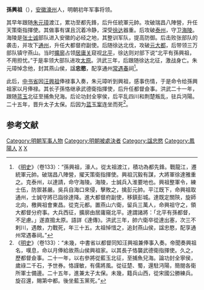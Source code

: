 '''孫興祖'''（{{bd|1335年||1370年}}），[[安徽|安徽]][[濠州|濠州]]人，明朝初年军事将领。

其早年跟随[[朱元璋|朱元璋]]渡江，累功至都先鋒，后升任統軍元帥。攻破瑞昌八陣營，升任天策衛指揮使。其做事有谋且沉着冷静，深受[[徐达|徐达]]器重。后攻破[[泰州|泰州]]，守卫[[海陵|海陵]]。海陵是[[张士诚|张士诚]]部队进入安徽的必经之地，其整训军队，提高防御。后击败张部队的袭击，并攻下[[通州|通州]]，升任大都督府副使。后随徐达北伐，攻破[[元大都|元大都]]，后带领三万部队镇守燕山。当时[[擴廓|擴廓]]占领[[居庸关|居庸关]]窥视[[北平|北平]]，徐达则对部下说“北平有孫興祖，不用担忧。”于是率领大部队进攻[[太原|太原]]。洪武三年，后跟随徐达北征，激战身亡。朱元璋悼念他，封其燕山侯，諡'''忠愍'''，配享通州[[常遇春|常遇春]]祠<ref>《[[明史|明史]]》（卷133）：“孫興祖，濠人。從太祖渡江，積功為都先鋒。戰龍江，遷統軍元帥。破瑞昌八陣營，擢天策衛指揮使。興祖沉毅有謀，大將軍徐達雅重之。克泰州，以達請，命守海陵。海陵，士誠兵入淮要地也。興祖整軍令，練士伍，防禦甚嚴。吳兵自海口來侵，擊敗之，擒彭元帥。平江既下，命興祖取通州，士誠守將已詣徐達降。進大都督府副使，移鎮彭城。達既定關陝，旋師北向，檄興祖會東昌。從克元都。置燕山六衛，留兵三萬人，命興祖守之，領大都督分府事。大兵西征，擴廓由居庸窺北平。達謂諸將：「北平有孫都督，不足慮。」遂直搗太原。語詳《達傳》。洪武三年，帥六衛卒從達出塞，次三不剌川，遇敵，力戰死，年三十五。太祖悼惜之，追封燕山侯，諡忠愍，配享通州常遇春祠。”</ref>。

此后，[[中书省|中书省]]因[[汪興祖|汪興祖]]俸禄事入奏，朱元璋听到興祖，感事伤情，于是命令给孫興祖家以月俸禄。其长子孫恪继承武德衛指揮使，后升任都督僉事。洪武二十一年，跟随[[蓝玉|蓝玉]]北征至捕魚兒海。后论功封全寧侯，后平乱四川和荆楚叛乱，驻兵沔陽。二十五年，晋升太子太保。后因为[[蓝玉案|蓝玉案]]连坐而死<ref>《[[明史|明史]]》（卷133）：“未幾，中書省以都督同知汪興祖兼俸事入奏。帝聞奏興祖名，嘆息，命以月俸給故燕山侯興祖家。以其長子恪襲武德衛指揮使。久之，歷都督僉事。二十一年，以右參將從藍玉北征，至捕魚兒海。論功封全寧侯，歲祿二千石，予世券。恪謹敏，有儒將風。從征楚、蜀，還駐沔陽，簡閱各衛所軍士備邊。二十五年，進兼太子太保。未幾，籍兵山西，從宋國公勝練兵。旋召還，賜第中都。後坐藍玉黨死。”</ref>。

==参考文献==
{{wikisource|明史/卷133}}
<div class="references-small">
<references></references>
</div>

{{毗陵孫氏}}
{{DEFAULTSORT:S孫}}
[[Category:明朝军事人物|Category:明朝军事人物]]
[[Category:明朝被處決者|Category:明朝被處決者]]
[[Category:諡忠愍|Category:諡忠愍]]
[[Category:鳳陽人|Category:鳳陽人]]
[[Category:毗陵孫氏|X]]
[[Category:孫姓|X]]